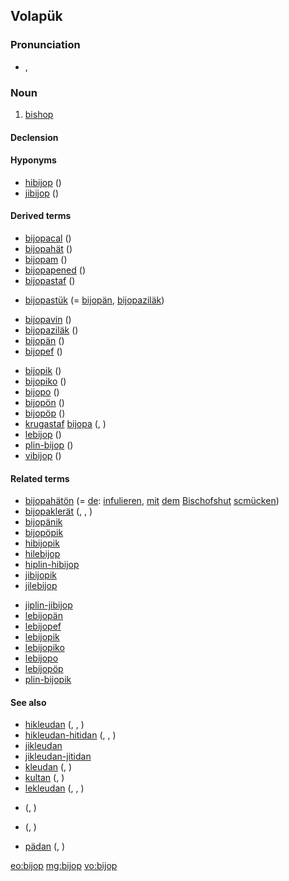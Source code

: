 ==Volapük==

===Pronunciation===
* {{IPA|[biˈʃop]|lang=vo}}, {{X-SAMPA|[bi"Sop]}}

===Noun===
{{vo-noun}}
 
# {{qualifier|male or female}} [[bishop]]

====Declension====
{{vo-decl-noun}}

====Hyponyms====
* [[hibijop]] ({{l|vo|hi-}})
* [[jibijop]] ({{l|vo|ji-}})

====Derived terms====
{{top2}}
* [[bijopacal]] ({{l|vo|cal}})
* [[bijopahät]] ({{l|vo|hät}})
* [[bijopam]] ({{l|vo|-am}})
* [[bijopapened]] ({{l|vo|pened}})
* [[bijopastaf]] ({{l|vo|staf}})
* {{qualifier|older term}} [[bijopastük]] (= [[bijopän]], [[bijopaziläk]])
* [[bijopavin]] ({{l|vo|vin}})
* [[bijopaziläk]] ({{l|vo|ziläk}})
* [[bijopän]] ({{l|vo|-än}})
* [[bijopef]] ({{l|vo|-ef}})
{{mid2}}
* [[bijopik]] ({{l|vo|-ik}})
* [[bijopiko]] ({{l|vo|-iko}})
* [[bijopo]] ({{l|vo|-o}})
* [[bijopön]] ({{l|vo|-ön}})
* [[bijopöp]] ({{l|vo|-öp}})
* [[krugastaf]] [[bijopa]] ({{l|vo|krug}}, {{l|vo|staf}})
* [[lebijop]] ({{l|vo|le-}})
* [[plin-bijop]] ({{l|vo|plin}})
* [[vibijop]] ({{l|vo|vi-}})
{{bottom2}}

====Related terms====
{{top2}}
* [[bijopahätön]] (= [[de]]: [[infulieren]], [[mit]] [[dem]] [[Bischofshut]] [[scmücken]])
* [[bijopaklerät]] ({{l|vo|klerät}}, {{l|vo|kler}}, {{l|vo|-ät}})
* [[bijopänik]] 
* [[bijopöpik]]
* [[hibijopik]]
* [[hilebijop]]
* [[hiplin-hibijop]]
* [[jibijopik]]
* [[jilebijop]]
{{mid2}}
* [[jiplin-jibijop]]
* [[lebijopän]]
* [[lebijopef]]
* [[lebijopik]]
* [[lebijopiko]]
* [[lebijopo]]
* [[lebijopöp]]
* [[plin-bijopik]]
{{bottom2}}

====See also====
* [[hikleudan]] ({{l|vo|hi-}}, {{l|vo|kleud}}, {{l|vo|-an}})
* [[hikleudan-hitidan]] ({{l|vo|tid}}, {{l|vo|tidan}}, {{l|vo|tidön}})
* [[jikleudan]]
* [[jikleudan-jitidan]]
* [[kleudan]] ({{l|vo|kleud}}, {{l|vo|-an}})
* [[kultan]] ({{l|vo|kult}}, {{l|vo|-an}})
* [[lekleudan]] ({{l|vo|le-}}, {{l|vo|kleud}}, {{l|vo|-an}})
* {{l|vo|pastan}} ({{l|vo|past}}, {{l|vo|-an}})
* {{l|vo|papal}} ({{l|vo|pap}}, {{l|vo|-al}})
* [[pädan]] ({{l|vo|päd}}, {{l|vo|-an}})

[[eo:bijop]]
[[mg:bijop]]
[[vo:bijop]]